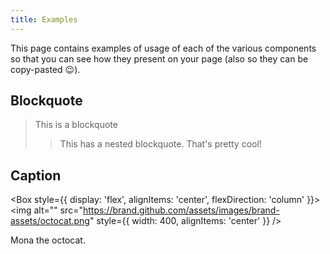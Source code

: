 ```yaml
---
title: Examples
---
```





This page contains examples of usage of each of the various components so that
you can see how they present on your page (also so they can be copy-pasted
:wink:).

## Blockquote

> This is a blockquote
>
> > This has a nested blockquote. That's pretty cool!

## Caption

<Box style={{ display: 'flex', alignItems: 'center', flexDirection: 'column' }}>
  <img
    alt=""
    src="https://brand.github.com/assets/images/brand-assets/octocat.png"
    style={{
      width: 400,
      alignItems: 'center'
    }}
  />
  <Caption>Mona the octocat.</Caption>
</Box>

